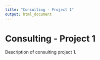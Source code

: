 ```yaml
---
title: "Consulting - Project 1"
output: html_document
---
```


# Consulting - Project 1

Description of consulting project 1.

